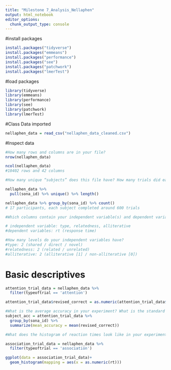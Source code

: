 ```yaml
---
title: "Milestone 7_Analysis_Nellaphen"
output: html_notebook
editor_options: 
  chunk_output_type: console
---
```


#install packages
```r
install.packages("tidyverse")
install.packages("emmeans")
install.packages("performance")
install.packages("see")
install.packages("patchwork")
install.packages("lmerTest")
```

#load packages
```r
library(tidyverse)
library(emmeans)
library(performance)
library(see)
library(patchwork)
library(lmerTest)
```

#Class Data imported

```r
nellaphen_data = read_csv("nellaphen_data_cleaned.csv")
```

#Inspect data
```r
#How many rows and columns are in your file?
nrow(nellaphen_data)

ncol(nellaphen_data)
#10402 rows and 42 columns

#How many unique “subjects” does this file have? How many trials did each subject do in this experiment?

nellaphen_data %>%
  pull(sona_id) %>% unique() %>% length()

nellaphen_data %>% group_by(sona_id) %>% count()
# 17 participants, each subject completed around 600 trials

#Which columns contain your independent variable(s) and dependent variable(s)?

# independent variable: type, relatedness, alliterative 
#dependent variables: rt (response time)

#How many levels do your independent variables have?
#type: 2 (shared / direct / novel)
#relatedness: 2 (related / unrelated) 
#alliterative: 2 (alliterative [1] / non-alliterative [0])

```


# Basic descriptives
```r

attention_trial_data = nellaphen_data %>%
  filter(typeoftrial == 'attention')

attention_trial_data$revised_correct = as.numeric(attention_trial_data$revised_correct)

#What is the average accuracy in your experiment? What is the standard deviation of the accuracy?
subject_acc = attention_trial_data %>%
  group_by(sona_id) %>%
  summarize(mean_accuracy = mean(revised_correct))

```

```r
#What does the histogram of reaction times look like in your experiment for the critical trials?

association_trial_data = nellaphen_data %>%
  filter(typeoftrial == 'association')

ggplot(data = association_trial_data)+
  geom_histogram(mapping = aes(x = as.numeric(rt)))

```


